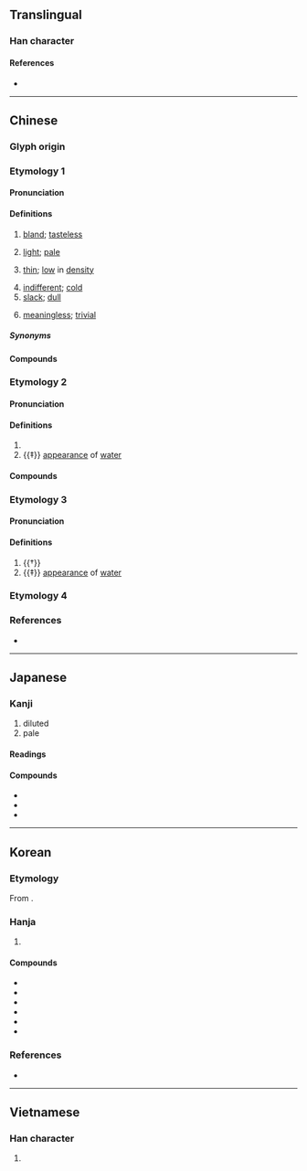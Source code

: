 {{also|澹}}
{{character info}}
==Translingual==
{{stroke order|strokes=11}}

===Han character===
{{Han char|rn=85|rad=水|as=08|sn=11|four=39189|canj=EFF|ids=⿰氵炎}}

====References====
* {{Han ref|kx=0630.180|dkj=17660|dj=1032.170|hdz=31660.080|uh=6DE1|ud=28129|bh=B248|bd=45640}}

----

==Chinese==

===Glyph origin===
{{Han etym}}
{{Han compound
|ls=psc
|水|c1=s|t1=water|alt1=氵
|炎|c2=p
}}

===Etymology 1===
{{zh-forms}}

====Pronunciation====
{{zh-pron
|m=dàn
|m-s=dan4
|c=taam5,daam6
|c_note=taam5 - vernacular; daam6 - literary
|c-t=am4,ham1
|g=tan5
|h=pfs=thâm/tham;gd=tam1/tam4
|j=dan3
|mb=
|md=dâng
|mda=Cdo_wrong.ogg
|mn=tāⁿ/tām
|mn_note=tāⁿ - vernacular; tām - literary
|mn-t=dan6/dam6
|mn-t_note=dan6 - vernacular; dam6 - literary
|w=3de
|x=dan5/dan4
|x_note=dan5 - vernacular; dan4 - literary
|mc=2+4
|oc=1,2+3
|cat=
}}
{{attention|hak|different senses}}

====Definitions====
{{zh-hanzi}}

# {{lb|zh|of food}} [[bland]]; [[tasteless]]
#: {{zh-x|啲 湯 好 淡{taam5}|the soup is very bland|C}}
# {{lb|zh|of color}} [[light]]; [[pale]]
#: {{zh-syn|淺}}
#: {{zh-ant|濃|深}}
# {{lb|zh|of liquid or gas}} [[thin]]; [[low]] in [[density]]
# [[indifferent]]; [[cold]]
# [[slack]]; [[dull]]
#: {{zh-x|淡季|'''slack''' season; '''off-'''season}}
# [[meaningless]]; [[trivial]]

=====Synonyms=====
{{zh-dial}}

====Compounds====
{{zh-der|恬淡寡欲|恬淡無為|恬淡無欲|恬淡|平淡無奇|平淡|平和恬淡|下淡水溪|冷淡|喫淡酒|暗淡|淡化|淡冷處|澹淡經營|淡飯|濃妝淡抹|淡妝|淡然|海水淡化|清茶淡飯|泔淡|清茶淡話|淡漠|濃淡|淡水魚|淡掃蛾眉|扯淡|淡抹|淡薄|淡於名利|淡水湖|淡巴菰|淡色|淡竹|淡泊名利|淡水|淡交|淡廝|淡淡|淡水漁業|淡妝素服|濃抹淡妝|看淡後市|暗淡無光|淡雅|發淡科|淡青|淡而無味|淡水河|澹淡|攻苦食淡|淡彩|清淡|熬清守淡|熬枯受淡|淡入|淡薄無味|淡季|淡飯清茶|淡話|淡然處之|淡濛濛|淡泊|淡江大學|淡水養殖|淡忘|淡妝濃抹|淡出|淡不剌|沖淡|淡月|淡然無味|淡江|淡不淡|民患淡食|鬼扯淡|鹹嘴淡舌|雲淡風輕|輕描淡寫|風輕雲淡|粉淡香殘|顄淡|粗衣淡飯|粗茶淡飯|雅淡|黯淡|黲淡|黯淡無光|說淡話|素淡|閒扯淡|慘淡|淺淡|淡沲|淡沱|淡奶}}

===Etymology 2===
{{zh-forms}}

====Pronunciation====
{{zh-pron
|m=yǎn,yàn
|c=jim5
|mc=3
|oc=n,4
|cat=
}}
{{attention|cmn}}

====Definitions====
{{zh-hanzi}}

# {{zh-only|淡淡|yǎnyǎn, yànyàn}}
# {{‡}} [[appearance]] of [[water]]

====Compounds====
{{zh-der|流水淡淡}}

===Etymology 3===
{{zh-forms}}

====Pronunciation====
{{zh-pron
|m=tán
|c=taam4
|mc=1
|oc=n,1
|cat=n
}}

====Definitions====
{{zh-hanzi}}

# {{†}} {{zh-alt-form|痰}}
# {{‡}} [[appearance]] of [[water]]
#: {{zh-also|澹}}

===Etymology 4===
{{zh-see|䭕|v|{{q|Min}} tasteless; insipid}}

===References===
* {{R:yue:mfccd}}

{{zh-cat|Elementary}}

----

==Japanese==

===Kanji===
{{ja-kanji|grade=c|rs=水08}}

# diluted
# pale

====Readings====
{{ja-readings
|goon=だん<だん<だむ
|kanon=たん<たん<たむ
|kun=あわ-い, うす-い
}}

====Compounds====
* {{ja-r|淡%白|たん%ぱく}}
* {{ja-r|冷%淡|れい%たん}}
* {{ja-r|淡%々|たん%たん}}

----

==Korean==

===Etymology===
From {{der|ko|ltc|-}} {{ltc-l|淡|id=2+4}}. {{hanja-hunmong|담〯|tam|雜語}}

===Hanja===
{{ko-hanja-search}}
{{ko-hanja/new|맑다|맑을|담}}

# {{hanja form of|담|[[clean]]; [[clear]]; [[pure]]}}

====Compounds====
{{der-top3|Compounds}}
* {{ko-l|담수|[[fresh water]]|淡水}}
* {{ko-l|냉담|[[cold]]; [[indifferent]]|冷淡}}
* {{ko-l|농담|濃淡}}
* {{ko-l|담백|淡白}}
* {{ko-l|아담|雅淡}}
* {{ko-l|담담|淡淡}}
{{der-bottom}}

===References===
* {{R:hanjadoc|6077}}

----

==Vietnamese==

===Han character===
{{vi-readings|reading=đạm, đượm, vạm, đặm|rs=水08}}

# {{rfdef|vi|sort=水08}}